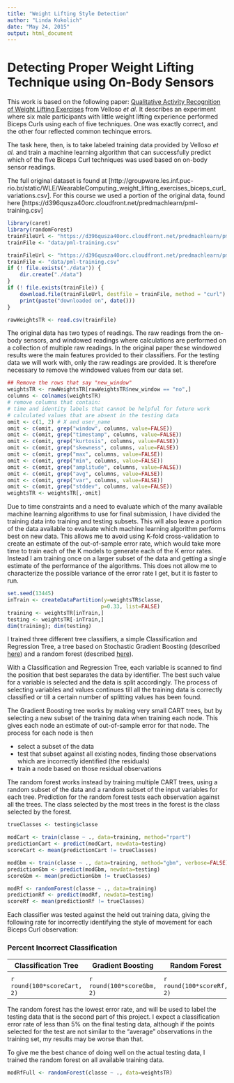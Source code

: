 ```yaml
---
title: "Weight Lifting Style Detection"
author: "Linda Kukolich"
date: "May 24, 2015"
output: html_document
---
```

# Detecting Proper Weight Lifting Technique using On-Body Sensors

This work is based on the following paper: [Qualitative Activity Recognition of Weight Lifting Exercises](http://groupware.les.inf.puc-rio.br/public/papers/2013.Velloso.QAR-WLE.pdf) from Velloso _et al._ It describes an experiment where six male participants with little weight lifting experience performed Biceps Curls using each of five techniques. One was exactly correct, and the other four reflected common techinque errors.

The task here, then, is to take labeled training data provided by Velloso _et al._ and train a machine learning algorithm that can successfully predict which of the five Biceps Curl techniques was used based on on-body sensor readings.

The full original dataset is found at [http://groupware.les.inf.puc-rio.br/static/WLE/WearableComputing_weight_lifting_exercises_biceps_curl_variations.csv]. For this course we used a portion of the original data, found here [https://d396qusza40orc.cloudfront.net/predmachlearn/pml-training.csv]

```r
library(caret)
library(randomForest)
trainFileUrl <- "https://d396qusza40orc.cloudfront.net/predmachlearn/pml-training.csv"
trainFile <- "data/pml-training.csv"
```

```r
trainFileUrl <- "https://d396qusza40orc.cloudfront.net/predmachlearn/pml-training.csv"
trainFile <- "data/pml-training.csv"
if (! file.exists("./data")) {
    dir.create("./data")
}
if (! file.exists(trainFile)) {
    download.file(trainFileUrl, destfile = trainFile, method = "curl")
    print(paste("downloaded on", date()))
}
```
```r
rawWeightsTR <- read.csv(trainFile)
```

The original data has two types of readings. The raw readings from the on-body 
sensors, and windowed readings where calculations are performed    on a collection
 of multiple raw readings. In the original paper these windowed    results    were the main features    provided to their classifiers. For the testing data we will work with,	only the raw readings are provided. It is therefore necessary to remove
 the windowed values from our data set.
```r
## Remove the rows that say "new_window"
weightsTR <- rawWeightsTR[rawWeightsTR$new_window == "no",]
columns <- colnames(weightsTR)
# remove columns that contain:
# time and identity labels that cannot be helpful for future work
# calculated values that are absent in the testing data
omit <- c(1, 2) # X and user_name
omit <- c(omit, grep("window", columns, value=FALSE))
omit <- c(omit, grep("timestamp", columns, value=FALSE))
omit <- c(omit, grep("kurtosis", columns, value=FALSE))
omit <- c(omit, grep("skewness", columns, value=FALSE))
omit <- c(omit, grep("max", columns, value=FALSE))
omit <- c(omit, grep("min", columns, value=FALSE))
omit <- c(omit, grep("amplitude", columns, value=FALSE))
omit <- c(omit, grep("avg", columns, value=FALSE))
omit <- c(omit, grep("var", columns, value=FALSE))
omit <- c(omit, grep("stddev", columns, value=FALSE))
weightsTR <- weightsTR[,-omit]
```

Due to time constraints and a need to evaluate which of the many available machine learning algorithms to use for final submission, I have divided the training data into training and testing subsets. This will also leave a portion of the data available to evaluate which machine learning algorithm performs best on new data. This allows me to avoid using K-fold cross-validation to create an estimate of the out-of-sample error rate, which would take more time to train each of the K models to generate each of the K error rates. Instead I am training once on a larger subset of the data and getting a single estimate of the performance of the algorithms. This does not allow me to characterize the possible variance of the error rate I get, but it is faster to run.
```r
set.seed(13445)
inTrain <- createDataPartition(y=weightsTR$classe,
                              p=0.33, list=FALSE)
training <- weightsTR[inTrain,]
testing <- weightsTR[-inTrain,]
dim(training); dim(testing)
```

I trained three different tree classifiers, a simple Classification and Regression Tree, a tree based on Stochastic Gradient Boosting (described [here](http://www.statsoft.com/Textbook/Boosting-Trees-Regression-Classification)) and a random forest (described [here](http://www.stat.berkeley.edu/~breiman/RandomForests/cc_home.htm#ooberr)).

With a Classification and Regression Tree, each variable is scanned to find the position that best separates the data by identifier. The best such value for a variable is selected and the data is split accordingly. The process of selecting variables and values continues till all the training data is correctly classified or till a certain number of splitting values has been found.

The Gradient Boosting tree works by making very small CART trees, but by selecting a new subset of the training data when training each node. This gives each node an estimate of out-of-sample error for that node. The process for each node is then

- select a subset of the data
- test that subset against all existing nodes, finding those observations which are incorrectly identified (the residuals)
- train a node based on those residual observations

The random forest works instead by training multiple CART trees, using a random subset of the data and a random subset of the input variables for each tree. Prediction for the random forest tests each observation against all the trees. The class selected by the most trees in the forest is the class selected by the forest.

```r
trueClasses <- testing$classe

modCart <- train(classe ~ ., data=training, method="rpart")
predictionCart <- predict(modCart, newdata=testing)
scoreCart <- mean(predictionCart != trueClasses)
```
```r
modGbm <- train(classe ~ ., data=training, method="gbm", verbose=FALSE)
predictionGbm <- predict(modGbm, newdata=testing)
scoreGbm <- mean(predictionGbm != trueClasses)
```
```r
modRf <- randomForest(classe ~ ., data=training)
predictionRf <- predict(modRf, newdata=testing)
scoreRf <- mean(predictionRf != trueClasses)
```

Each classifier was tested against the held out training data, giving the following rate for incorrectly identifying the style of movement for each Biceps Curl observation:

### Percent Incorrect Classification
| Classification Tree | Gradient Boosting | Random Forest |
| ----------------- | ----------------- | -------------
|
| `r round(100*scoreCart, 2)` | `r round(100*scoreGbm, 2)` | `r round(100*scoreRf, 2)` |

The random forest has the lowest error rate, and will be used to label the testing data that is the second part of this project. I expect a classification error rate of less than 5% on the final testing data, although if the points selected for the test are not similar to the "average" observations in the training set, my results may be worse than that.

To give me the best chance of doing well on the actual testing data, I trained the random forest on all available training data.
```r
modRfFull <- randomForest(classe ~ ., data=weightsTR)
```
